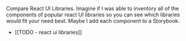 Compare React UI Libraries. Imagine if I was able to inventory all of the components of popular react UI libraries so you can see which libraries would fit your need best. Maybe I add each component to a Storybook.

- [[TODO - react ui libraries]]
